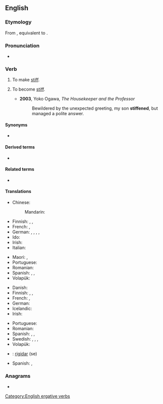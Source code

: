 ==English==

===Etymology===
From {{inh|en|enm|stifnen}}, equivalent to {{af|en|stiff|-en}}.

===Pronunciation===
* {{rhymes|ɪfən|lang=en}}

===Verb===
{{en-verb}}

# {{lb|en|transitive}} To make [[stiff]].
# {{lb|en|intransitive}} To become [[stiff]].
#* '''2003''', Yoko Ogawa, ''The Housekeeper and the Professor''
#*: Bewildered by the unexpected greeting, my son '''stiffened''', but managed a polite answer.

====Synonyms====
* {{l|en|starken}}

====Derived terms====
* {{l|en|stiffen up}}

====Related terms====
* {{l|en|stiff}}

====Translations====
{{trans-top|to make stiff}}
* Chinese:
*: Mandarin: {{t|cmn|使僵硬}}
* Finnish: {{t|fi|jäykistää}}, {{t+|fi|jähmettää}}, {{t|fi|kangistaa}}
* French: {{t+|fr|raidir}}, {{t+|fr|endurcir}}
* German: {{t|de|aussteifen}}, {{t+|de|versteifen}}, {{t+|de|verstärken}}, {{t+|de|ertüchtigen}}, {{t|de|aufdoppeln}}
* Ido: {{t+|io|rigidigar}}
* Irish: {{t|ga|stalc}}
* Italian: {{t|it|irrigidire}}
{{trans-mid}}
* Maori: {{t|mi|whakamakiki}}, {{t|mi|whakawhena}}
* Portuguese: {{t+|pt|endurecer}}
* Romanian: {{t+|ro|întări}}
* Spanish: {{t+|es|atiesar}}, {{t+|es|entiesar}}, {{t+|es|endurecer}}
* Volapük: {{t+|vo|stifükön}}
{{trans-bottom}}

{{trans-top|to become stiff}}
* Danish: {{t|da|stivne}}
* Finnish: {{t+|fi|jäykistyä}}, {{t+|fi|jähmettyä}}, {{t+|fi|kangistua}}
* French: {{t+|fr|se raidir}}, {{t+|fr|s'endurcir}}
* German: {{t+|de|versteifen}}
* Icelandic: {{t|is|stífna}}
* Irish: {{t|ga|stalc}}
{{trans-mid}}
* Portuguese: {{t+|pt|endurecer}}
* Romanian: {{t+|ro|întări}}
* Spanish: {{t+|es|atiesarse}}, {{t+|es|entiesarse}}, {{t+|es|endurecerse}}
* Swedish: {{t+|sv|styvna}}, {{t+|sv|stelna}}, {{t+|sv|styv|alt=bli styv}}, {{t+|sv|stel|alt=bli stel}}
* Volapük: {{t+|vo|stifikön}}
{{trans-bottom}}

{{checktrans-top}}
* {{ttbc|ia}}: [[rigidar]] (se)
{{trans-mid}}
* Spanish: {{t+check|es|atiesar|alt=atiesarse}}, {{t+check|es|endurecer|alt=endurecerse}}
{{trans-bottom}}

===Anagrams===
* {{anagrams|en|infefts}}

[[Category:English ergative verbs]]